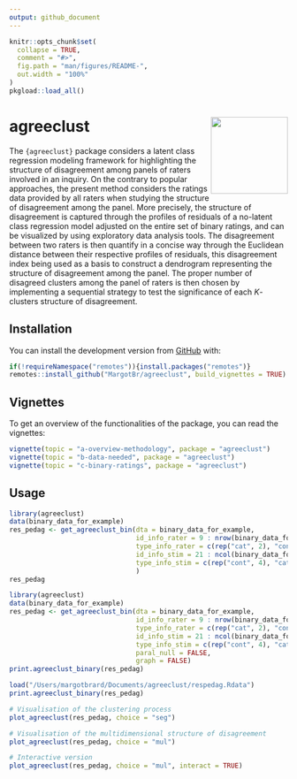 ```yaml
---
output: github_document
---
```


<!-- README.md is generated from README.Rmd. Please edit that file -->

```r
knitr::opts_chunk$set(
  collapse = TRUE,
  comment = "#>",
  fig.path = "man/figures/README-",
  out.width = "100%"
)
pkgload::load_all()
```

# agreeclust <img src='man/figures/hex-agreeclust-white.png' align="right" height="139" />

The `{agreeclust}` package considers a latent class regression modeling framework for highlighting the structure of disagreement among panels of raters involved in an inquiry. On the contrary to popular approaches, the present method considers the ratings data provided by all raters when studying the structure of disagreement among the panel. More precisely, the structure of disagreement is captured through the profiles of residuals of a no-latent class regression model adjusted on the entire set of binary ratings, and can be visualized by using exploratory data analysis tools. The disagreement between two raters is then quantify in a concise way through the Euclidean distance between their respective profiles of residuals, this disagreement index being used as a basis to construct a dendrogram representing the structure of disagreement among the panel. The proper number of disagreed clusters among the panel of raters is then chosen by implementing a sequential strategy to test the significance of each $K$-clusters structure of disagreement.

## Installation

You can install the development version from [GitHub](https://github.com/) with:

```r
if(!requireNamespace("remotes")){install.packages("remotes")}
remotes::install_github("MargotBr/agreeclust", build_vignettes = TRUE) # create vignettes
```

## Vignettes

To get an overview of the functionalities of the package, you can read the vignettes:

```r
vignette(topic = "a-overview-methodology", package = "agreeclust")
vignette(topic = "b-data-needed", package = "agreeclust")
vignette(topic = "c-binary-ratings", package = "agreeclust")
```

## Usage

```r
library(agreeclust)
data(binary_data_for_example)
res_pedag <- get_agreeclust_bin(dta = binary_data_for_example,
                                id_info_rater = 9 : nrow(binary_data_for_example),
                                type_info_rater = c(rep("cat", 2), "cont"),
                                id_info_stim = 21 : ncol(binary_data_for_example),
                                type_info_stim = c(rep("cont", 4), "cat"),
                                )
res_pedag
```

```r
library(agreeclust)
data(binary_data_for_example)
res_pedag <- get_agreeclust_bin(dta = binary_data_for_example,
                                id_info_rater = 9 : nrow(binary_data_for_example),
                                type_info_rater = c(rep("cat", 2), "cont"),
                                id_info_stim = 21 : ncol(binary_data_for_example),
                                type_info_stim = c(rep("cont", 4), "cat"),
                                paral_null = FALSE,
                                graph = FALSE)
print.agreeclust_binary(res_pedag)
```

```r
load("/Users/margotbrard/Documents/agreeclust/respedag.Rdata")
print.agreeclust_binary(res_pedag)
```

```r
# Visualisation of the clustering process
plot_agreeclust(res_pedag, choice = "seg")
```

```r
# Visualisation of the multidimensional structure of disagreement
plot_agreeclust(res_pedag, choice = "mul")
```

```r
# Interactive version
plot_agreeclust(res_pedag, choice = "mul", interact = TRUE)
```
